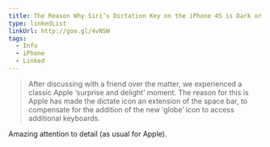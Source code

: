 ```yaml
---
title: The Reason Why Siri’s Dictation Key on the iPhone 4S is Dark or Light Grey
type: linkedList
linkUrl: http://goo.gl/4vNSW
tags:
  - Info
  - iPhone
  - Linked
---
```


> After discussing with a friend over the matter, we experienced a classic Apple ‘surprise and delight’ moment. The reason for this is Apple has made the dictate icon an extension of the space bar, to compensate for the addition of the new ‘globe’ icon to access additional keyboards.

Amazing attention to detail (as usual for Apple).
